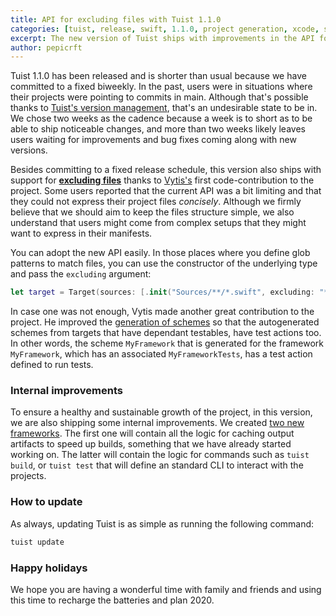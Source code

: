 ```yaml
---
title: API for excluding files with Tuist 1.1.0
categories: [tuist, release, swift, 1.1.0, project generation, xcode, swift]
excerpt: The new version of Tuist ships with improvements in the API for defining files so that users can exclude files using glob patterns. Moreover, we made some changes in the architecture of the project and introduced two new targets to the family, TuistGalaxy and TuistAutomation.
author: pepicrft
---
```


Tuist 1.1.0 has been released and is shorter than usual because we have committed to a fixed biweekly.
In the past,
users were in situations where their projects were pointing to commits in main.
Although that's possible thanks to [Tuist's version management](https://docs.old.tuist.io/guides/version-management/), that's an undesirable state to be in.
We chose two weeks as the cadence because a week is to short as to be able to ship noticeable changes,
and more than two weeks likely leaves users waiting for improvements and bug fixes coming along with new versions.

Besides committing to a fixed release schedule,
this version also ships with support for [**excluding files**](https://github.com/tuist/tuist/pull/811) thanks to [Vytis's](https://github.com/vytis) first code-contribution to the project.
Some users reported that the current API was a bit limiting and that they could not express their project files _concisely_.
Although we firmly believe that we should aim to keep the files structure simple,
we also understand that users might come from complex setups that they might want to express in their manifests.

You can adopt the new API easily. In those places where you define glob patterns to match files,
you can use the constructor of the underlying type and pass the `excluding` argument:

```swift
let target = Target(sources: [.init("Sources/**/*.swift", excluding: "**/Excluded.swift")])
```

In case one was not enough,
Vytis made another great contribution to the project.
He improved the [generation of schemes](https://github.com/tuist/tuist/pull/811) so that the autogenerated schemes from targets that have dependant testables, have test actions too.
In other words, the scheme `MyFramework` that is generated for the framework `MyFramework`,
which has an associated `MyFrameworkTests`,
has a test action defined to run tests.

### Internal improvements

To ensure a healthy and sustainable growth of the project,
in this version,
we are also shipping some internal improvements.
We created [two new frameworks](https://github.com/tuist/tuist/pull/817).
The first one will contain all the logic for caching output artifacts to speed up builds, something that we have already started working on.
The latter will contain the logic for commands such as `tuist build`, or `tuist test` that will define an standard CLI to interact with the projects.

### How to update

As always, updating Tuist is as simple as running the following command:

```bash
tuist update
```

### Happy holidays

We hope you are having a wonderful time with family and friends and using this time to recharge the batteries and plan 2020.

